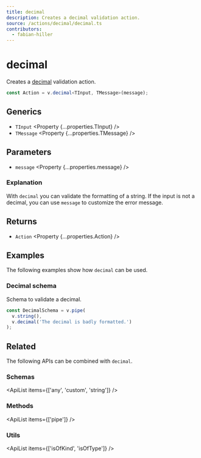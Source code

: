 ```yaml
---
title: decimal
description: Creates a decimal validation action.
source: /actions/decimal/decimal.ts
contributors:
  - fabian-hiller
---
```



# decimal

Creates a [decimal](https://en.wikipedia.org/wiki/Decimal) validation action.

```ts
const Action = v.decimal<TInput, TMessage>(message);
```

## Generics

- `TInput` <Property {...properties.TInput} />
- `TMessage` <Property {...properties.TMessage} />

## Parameters

- `message` <Property {...properties.message} />

### Explanation

With `decimal` you can validate the formatting of a string. If the input is not a decimal, you can use `message` to customize the error message.

## Returns

- `Action` <Property {...properties.Action} />

## Examples

The following examples show how `decimal` can be used.

### Decimal schema

Schema to validate a decimal.

```ts
const DecimalSchema = v.pipe(
  v.string(),
  v.decimal('The decimal is badly formatted.')
);
```

## Related

The following APIs can be combined with `decimal`.

### Schemas

<ApiList items={['any', 'custom', 'string']} />

### Methods

<ApiList items={['pipe']} />

### Utils

<ApiList items={['isOfKind', 'isOfType']} />
